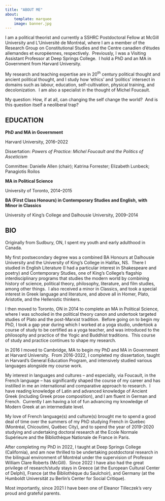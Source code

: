 ```yaml
---
title: "ABOUT ME"
about: 
    template: marquee
    image: banner.jpg
---
```


I am a political theorist and currently a SSHRC Postdoctoral Fellow at McGill University and L’Université de Montréal, where I am a member of the Research Group on Constitutional Studies and the Centre canadien d'études allemandes et européennes, respectively.  Previously, I was a Visiting Assistant Professor at Deep Springs College.  I hold a PhD and an MA in Government from Harvard University.

My research and teaching expertise are in 20^th^ century political thought and ancient political thought, and I study how ‘ethics’ and ‘politics’ intersect in domains such as labour, education, self-cultivation, physical training, and decolonization.  I am also a specialist in the thought of Michel Foucault.

My question: How, if at all, can changing the self change the world?  And is this question itself a neoliberal trap? 

## **EDUCATION**

**PhD and MA in Government**

Harvard University, 2016–2022

Dissertation: *Powers of Practice: Michel Foucault and the Politics of Asceticism*

Committee: Danielle Allen (chair); Katrina Forrester; Elizabeth Lunbeck; Panagiotis Roilos

**MA in Political Science**

University of Toronto, 2014–2015

**BA (First Class Honours) in Contemporary Studies and English,** **with Minor in Classics**

University of King’s College and Dalhousie University, 2009–2014

## **BIO**

Originally from Sudbury, ON, I spent my youth and early adulthood in Canada. 

My first postsecondary degree was a combined BA Honours at Dalhousie University and the University of King’s College in Halifax, NS.  There I studied in English Literature (I had a particular interest in Shakespeare and poetry) and Contemporary Studies, one of King’s College’s flagship interdisciplinary programs that studies the modern world by combining history of science, political theory, philosophy, literature, and film studies, among other things.  I also received a minor in Classics, and took a special interest in Greek language and literature, and above all in Homer, Plato, Aristotle, and the Hellenistic thinkers.

I then moved to Toronto, ON in 2014 to complete an MA in Political Science, where I was schooled in the political theory canon and undertook targeted studies of Plato and the post-Marxist tradition.  Before going on to begin my PhD, I took a gap year during which I worked at a yoga studio, undertook a course of study to be certified as a yoga teacher, and was introduced to the philosophy and practice of the Yogic and Buddhist traditions.  This course of study and practice continues to shape my research.

In 2016 I moved to Cambridge, MA to begin my PhD and MA in Government at Harvard University.  From 2016-2022, I completed my dissertation, taught in Harvard’s General Education Program, and intensively studied various languages alongside my course work. 

My interest in languages and cultures – and especially, via Foucault, in the French language – has significantly shaped the course of my career and has instilled in me an international and comparative approach to research.  I have reading knowledge of Latin and advanced knowledge of Ancient Greek (including Greek prose composition), and I am fluent in German and French.  Currently I am having a lot of fun advancing my knowledge of Modern Greek at an intermediate level. 

My love of French language(s) and culture(s) brought me to spend a good deal of time over the summers of my PhD studying French in Quebec (Montréal, Chicoutimi, Québec City), and to spend the year of 2019-2020 studying and undertaking doctoral research at the Ecole Normale Supérieure and the Bibliothèque Nationale de France in Paris.

After completing my PhD in 2022, I taught at Deep Springs College (California), and am now thrilled to be undertaking postdoctoral research in the bilingual environment of Montréal under the supervision of Professor William Clare Roberts (McGill).  Since 2022 I have also had the great privilege of research/study stays in Greece (at the European Cultural Center of Delphi), France (at the Bibliothèque du Saulchoir), and Germany (at the Humboldt Universität zu Berlin’s Center for Social Critique).

Most importantly, since 2021 I have been one of Eleanor Tilleczek’s very proud and grateful parents.
